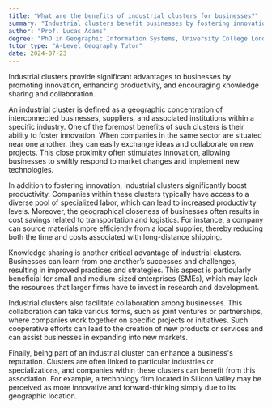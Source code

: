 ```yaml
---
title: "What are the benefits of industrial clusters for businesses?"
summary: "Industrial clusters benefit businesses by fostering innovation, increasing productivity, and facilitating knowledge sharing and collaboration."
author: "Prof. Lucas Adams"
degree: "PhD in Geographic Information Systems, University College London"
tutor_type: "A-Level Geography Tutor"
date: 2024-07-23
---
```


Industrial clusters provide significant advantages to businesses by promoting innovation, enhancing productivity, and encouraging knowledge sharing and collaboration.

An industrial cluster is defined as a geographic concentration of interconnected businesses, suppliers, and associated institutions within a specific industry. One of the foremost benefits of such clusters is their ability to foster innovation. When companies in the same sector are situated near one another, they can easily exchange ideas and collaborate on new projects. This close proximity often stimulates innovation, allowing businesses to swiftly respond to market changes and implement new technologies.

In addition to fostering innovation, industrial clusters significantly boost productivity. Companies within these clusters typically have access to a diverse pool of specialized labor, which can lead to increased productivity levels. Moreover, the geographical closeness of businesses often results in cost savings related to transportation and logistics. For instance, a company can source materials more efficiently from a local supplier, thereby reducing both the time and costs associated with long-distance shipping.

Knowledge sharing is another critical advantage of industrial clusters. Businesses can learn from one another’s successes and challenges, resulting in improved practices and strategies. This aspect is particularly beneficial for small and medium-sized enterprises (SMEs), which may lack the resources that larger firms have to invest in research and development.

Industrial clusters also facilitate collaboration among businesses. This collaboration can take various forms, such as joint ventures or partnerships, where companies work together on specific projects or initiatives. Such cooperative efforts can lead to the creation of new products or services and can assist businesses in expanding into new markets.

Finally, being part of an industrial cluster can enhance a business's reputation. Clusters are often linked to particular industries or specializations, and companies within these clusters can benefit from this association. For example, a technology firm located in Silicon Valley may be perceived as more innovative and forward-thinking simply due to its geographic location.
    